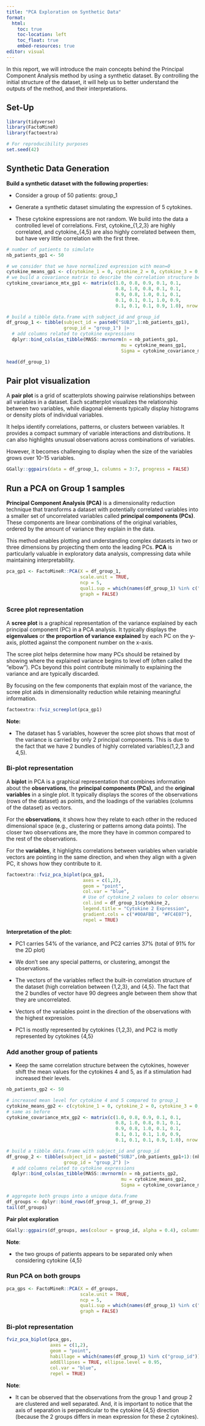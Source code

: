 ```yaml
---
title: "PCA Exploration on Synthetic Data"
format: 
  html:
    toc: true
    toc-location: left
    toc_float: true
    embed-resources: true
editor: visual
---
```


In this report, we will introduce the main concepts behind the Principal Component Analysis method by using a synthetic dataset. By controlling the initial structure of the dataset, it will help us to better understand the outputs of the method, and their interpretations.

## Set-Up

```r
library(tidyverse)
library(FactoMineR)
library(factoextra)

# For reproducibility purposes
set.seed(42)
```

## Synthetic Data Generation

**Build a synthetic dataset with the following properties:**

-   Consider a group of 50 patients: group_1

-   Generate a synthetic dataset simulating the expression of 5 cytokines.

-   These cytokine expressions are not random. We build into the data a controlled level of correlations. First, cytokine\_{1,2,3} are highly correlated, and cytokine\_{4,5} are also highly correlated between them, but have very little correlation with the first three.

```r
# number of patients to simulate
nb_patients_gp1 <- 50

# we consider that we have normalized expression with mean=0
cytokine_means_gp1 <- c(cytokine_1 = 0, cytokine_2 = 0, cytokine_3 = 0, cytokine_4 = 0, cytokine_5=0)
# we build a covariance matrix to describe the correlation structure between the variables
cytokine_covariance_mtx_gp1 <- matrix(c(1.0, 0.8, 0.9, 0.1, 0.1,
                                        0.8, 1.0, 0.8, 0.1, 0.1,
                                        0.9, 0.8, 1.0, 0.1, 0.1,
                                        0.1, 0.1, 0.1, 1.0, 0.9,
                                        0.1, 0.1, 0.1, 0.9, 1.0), nrow = 5)

# build a tibble data.frame with subject_id and group_id
df_group_1 <- tibble(subject_id = paste0("SUBJ",1:nb_patients_gp1),
                     group_id = "group_1") |> 
  # add columns related to cytokine expressions 
  dplyr::bind_cols(as_tibble(MASS::mvrnorm(n = nb_patients_gp1,
                                          mu = cytokine_means_gp1, 
                                          Sigma = cytokine_covariance_mtx_gp1)))

head(df_group_1)
```

## Pair plot visualization

A **pair plot** is a grid of scatterplots showing pairwise relationships between all variables in a dataset. Each scatterplot visualizes the relationship between two variables, while diagonal elements typically display histograms or density plots of individual variables.

It helps identify correlations, patterns, or clusters between variables. It provides a compact summary of variable interactions and distributions. It can also highlights unusual observations across combinations of variables.

However, it becomes challenging to display when the size of the variables grows over 10-15 variables.

```r
GGally::ggpairs(data = df_group_1, columns = 3:7, progress = FALSE)
```

## Run a PCA on Group 1 samples

**Principal Component Analysis (PCA)** is a dimensionality reduction technique that transforms a dataset with potentially correlated variables into a smaller set of uncorrelated variables called **principal components (PCs)**. These components are linear combinations of the original variables, ordered by the amount of variance they explain in the data.

This method enables plotting and understanding complex datasets in two or three dimensions by projecting them onto the leading PCs. **PCA** is particularly valuable in exploratory data analysis, compressing data while maintaining interpretability.

```r
pca_gp1 <- FactoMineR::PCA(X = df_group_1, 
                           scale.unit = TRUE, 
                           ncp = 5, 
                           quali.sup = which(names(df_group_1) %in% c("subject_id", "group_id")), 
                           graph = FALSE)
```

### Scree plot representation

A **scree plot** is a graphical representation of the variance explained by each principal component (PC) in a PCA analysis. It typically displays the **eigenvalues** or **the proportion of variance explained** by each PC on the y-axis, plotted against the component number on the x-axis.

The scree plot helps determine how many PCs should be retained by showing where the explained variance begins to level off (often called the "elbow"). PCs beyond this point contribute minimally to explaining the variance and are typically discarded.

By focusing on the few components that explain most of the variance, the scree plot aids in dimensionality reduction while retaining meaningful information.

```r
factoextra::fviz_screeplot(pca_gp1)
```

**Note:**

-   The dataset has 5 variables, however the scree plot shows that most of the variance is carried by only 2 principal components. This is due to the fact that we have 2 bundles of highly correlated variables(1,2,3 and 4,5).

### Bi-plot representation

A **biplot** in PCA is a graphical representation that combines information about the **observations**, the **principal components (PCs),** and the **original variables** in a single plot. It typically displays the scores of the observations (rows of the dataset) as points, and the loadings of the variables (columns of the dataset) as vectors.

For the **observations**, it shows how they relate to each other in the reduced dimensional space (e.g., clustering or patterns among data points). The closer two observations are, the more they have in common compared to the rest of the observations.

For the **variables**, it highlights correlations between variables when variable vectors are pointing in the same direction, and when they align with a given PC, it shows how they contribute to it.

```r
factoextra::fviz_pca_biplot(pca_gp1, 
                            axes = c(1,2), 
                            geom = "point",
                            col.var = "blue",
                            # Use of cytokine_2 values to color observations
                            col.ind = df_group_1$cytokine_2,
                            legend.title = "Cytokine 2 Expression", 
                            gradient.cols = c("#00AFBB", "#FC4E07"),
                            repel = TRUE)
```

**Interpretation of the plot:**

-   PC1 carries 54% of the variance, and PC2 carries 37% (total of 91% for the 2D plot)

-   We don't see any special patterns, or clustering, amongst the observations.

-   The vectors of the variables reflect the built-in correlation structure of the dataset (high correlation between {1,2,3}, and {4,5}. The fact that the 2 bundles of vector have 90 degrees angle between them show that they are uncorrelated.

-   Vectors of the variables point in the direction of the observations with the highest expression.

-   PC1 is mostly represented by cytokines {1,2,3}, and PC2 is motly represented by cytokines {4,5}

### Add another group of patients

-   Keep the same correlation structure between the cytokines, however shift the mean values for the cytokines 4 and 5, as if a stimulation had increased their levels.

```r
nb_patients_gp2 <- 50

# increased mean level for cytokine 4 and 5 compared to group_1
cytokine_means_gp2 <- c(cytokine_1 = 0, cytokine_2 = 0, cytokine_3 = 0, cytokine_4 = 6, cytokine_5=6)
# same as before
cytokine_covariance_mtx_gp2 <- matrix(c(1.0, 0.8, 0.9, 0.1, 0.1,
                                        0.8, 1.0, 0.8, 0.1, 0.1,
                                        0.9, 0.8, 1.0, 0.1, 0.1,
                                        0.1, 0.1, 0.1, 1.0, 0.9,
                                        0.1, 0.1, 0.1, 0.9, 1.0), nrow = 5)

# build a tibble data.frame with subject_id and group_id
df_group_2 <- tibble(subject_id = paste0("SUBJ",(nb_patients_gp1+1):(nb_patients_gp1+nb_patients_gp2)),
                     group_id = "group_2") |> 
  # add columns related to cytokine expressions 
  dplyr::bind_cols(as_tibble(MASS::mvrnorm(n = nb_patients_gp2,
                                          mu = cytokine_means_gp2, 
                                          Sigma = cytokine_covariance_mtx_gp2)))

# aggregate both groups into a unique data.frame
df_groups <- dplyr::bind_rows(df_group_1, df_group_2)
tail(df_groups)
```

**Pair plot exploration**

```r
GGally::ggpairs(df_groups, aes(colour = group_id, alpha = 0.4), columns=3:7, progress = FALSE)
```

**Note**:

-   the two groups of patients appears to be separated only when considering cytokine {4,5}

### Run PCA on both groups

```r
pca_gps <- FactoMineR::PCA(X = df_groups, 
                           scale.unit = TRUE, 
                           ncp = 5, 
                           quali.sup = which(names(df_group_1) %in% c("subject_id", "group_id")), 
                           graph = FALSE)
```

### Bi-plot representation

```r
fviz_pca_biplot(pca_gps, 
                axes = c(1,2), 
                geom = "point", 
                habillage = which(names(df_group_1) %in% c("group_id")),
                addEllipses = TRUE, ellipse.level = 0.95, 
                col.var = "blue",
                repel = TRUE)
```

**Note**:

-   It can be observed that the observations from the group 1 and group 2 are clustered and well separated. And, it is important to notice that the axis of separation is perpendicular to the cytokine {4,5} direction (because the 2 groups differs in mean expression for these 2 cytokines).
